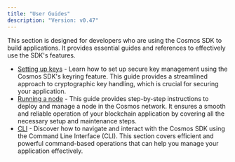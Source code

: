 ```yaml
---
title: "User Guides"
description: "Version: v0.47"
---
```


This section is designed for developers who are using the Cosmos SDK to build applications. It provides essential guides and references to effectively use the SDK's features.

* [Setting up keys](/v0.47/user/run-node/keyring) - Learn how to set up secure key management using the Cosmos SDK's keyring feature. This guide provides a streamlined approach to cryptographic key handling, which is crucial for securing your application.
* [Running a node](/v0.47/user/run-node/run-node) - This guide provides step-by-step instructions to deploy and manage a node in the Cosmos network. It ensures a smooth and reliable operation of your blockchain application by covering all the necessary setup and maintenance steps.
* [CLI](/v0.47/user/run-node/interact-node) - Discover how to navigate and interact with the Cosmos SDK using the Command Line Interface (CLI). This section covers efficient and powerful command-based operations that can help you manage your application effectively.
